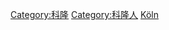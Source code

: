 {{Commonscat|Mayors of Cologne}}

[[Category:科隆|Category:科隆]]
[[Category:科隆人|Category:科隆人]]
[[Category:德國市長|Köln]]